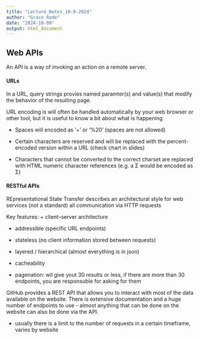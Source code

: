 ```yaml
---
title: "Lecture_Notes_10-9-2024"
author: "Grace Rade"
date: "2024-10-09"
output: html_document
---
```


## Web APIs

An API is a way of invoking an action on a remote server. 

#### URLs

In a URL, query strings provies named paramter(s) and value(s) that modify the behavior of the resulting page. 

URL encoding is will often be handled automatically by your web browser or other tool, but it is useful to know a bit about what is happening
  
  + Spaces will encoded as ‘+’ or ‘%20’ (spaces are not allowed)
  
  + Certain characters are reserved and will be replaced with the percent-encoded version within a URL (check chart in slides)
  
  + Characters that cannot be converted to the correct charset are replaced with HTML numeric character references (e.g. a Σ would be encoded as &#931;)
  
#### RESTful APIs

REpresentational State Transfer describes an architectural style for web services (not a standard) all communication via HTTP requests

Key features:
  + client–server architecture

  + addressible (specific URL endpoints)
  
  + stateless (no client information stored between requests)

  + layered / hierarchical (almost everything is in json)
  
  + cacheability
  
  + pagenation: wil give yout 30 results or less, if there are more than 30 endpoints, you are responsuble for asking for them\
  
GitHub provides a REST API that allows you to interact with most of the data available on the website. There is extensive documentation and a huge number of endpoints to use - almost anything that can be done on the website can also be done via the API.

  + usually there is a limit to the number of requests in a certain timeframe, varies by website


